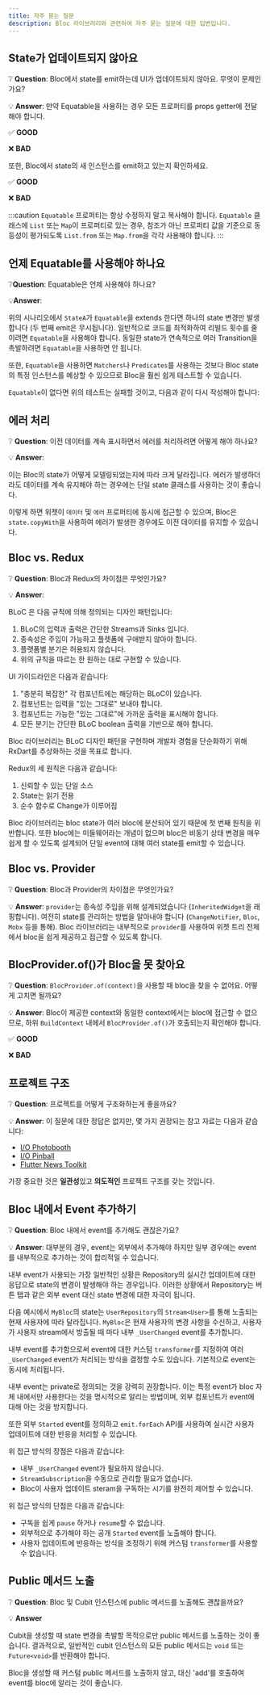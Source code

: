 ```yaml
---
title: 자주 묻는 질문
description: Bloc 라이브러리와 관련하여 자주 묻는 질문에 대한 답변입니다.
---
```



## State가 업데이트되지 않아요

❔ **Question**: Bloc에서 state를 emit하는데 UI가 업데이트되지 않아요. 무엇이 문제인가요?

💡 **Answer**: 만약 Equatable을 사용하는 경우 모든 프로퍼티를 props getter에 전달해야 합니다.

✅ **GOOD**

<StateNotUpdatingGood1Snippet />

❌ **BAD**

<StateNotUpdatingBad1Snippet />

<StateNotUpdatingBad2Snippet />

또한, Bloc에서 state의 새 인스턴스를 emit하고 있는지 확인하세요.

✅ **GOOD**

<StateNotUpdatingGood2Snippet />

<StateNotUpdatingGood3Snippet />

❌ **BAD**

<StateNotUpdatingBad3Snippet />

:::caution
`Equatable` 프로퍼티는 항상 수정하지 말고 복사해야 합니다. `Equatable` 클래스에 `List` 또는 `Map`이 프로퍼티로 있는 경우, 참조가 아닌 프로퍼티 값을 기준으로 동등성이 평가되도록 `List.from` 또는 `Map.from`을 각각 사용해야 합니다.
:::

## 언제 Equatable를 사용해야 하나요

❔**Question**: Equatable은 언제 사용해야 하나요?

💡**Answer**:

<EquatableEmitSnippet />

위의 시나리오에서 `StateA`가 `Equatable`을 extends 한다면 하나의 state 변경만 발생합니다 (두 번째 emit은 무시됩니다). 일반적으로 코드를 최적화하여 리빌드 횟수를 줄이려면 `Equatable`을 사용해야 합니다. 동일한 state가 연속적으로 여러 Transition을 촉발하려면 `Equatable`을 사용하면 안 됩니다.

또한, `Equatable`을 사용하면 `Matchers`나 `Predicates`를 사용하는 것보다 Bloc state의 특정 인스턴스를 예상할 수 있으므로 Bloc을 훨씬 쉽게 테스트할 수 있습니다.

<EquatableBlocTestSnippet />

`Equatable`이 없다면 위의 테스트는 실패할 것이고, 다음과 같이 다시 작성해야 합니다:

<NoEquatableBlocTestSnippet />

## 에러 처리

❔ **Question**: 이전 데이터를 계속 표시하면서 에러를 처리하려면 어떻게 해야 하나요?

💡 **Answer**:

이는 Bloc의 state가 어떻게 모델링되었는지에 따라 크게 달라집니다. 에러가 발생하더라도 데이터를 계속 유지해야 하는 경우에는 단일 state 클래스를 사용하는 것이 좋습니다.

<SingleStateSnippet />

이렇게 하면 위젯이 `데이터` 및 `에러` 프로퍼티에 동시에 접근할 수 있으며, Bloc은 `state.copyWith`을 사용하여 에러가 발생한 경우에도 이전 데이터를 유지할 수 있습니다.

<SingleStateUsageSnippet />

## Bloc vs. Redux

❔ **Question**: Bloc과 Redux의 차이점은 무엇인가요?

💡 **Answer**:

BLoC 은 다음 규칙에 의해 정의되는 디자인 패턴입니다:

1. BLoC의 입력과 출력은 간단한 Streams과 Sinks 입니다.
2. 종속성은 주입이 가능하고 플렛폼에 구애받지 않아야 합니다.
3. 플랫폼별 분기은 허용되지 않습니다.
4. 위의 규칙을 따르는 한 원하는 대로 구현할 수 있습니다.

UI 가이드라인은 다음과 같습니다:

1. "충분히 복잡한" 각 컴포넌트에는 해당하는 BLoC이 있습니다.
2. 컴포넌트는 입력을 "있는 그대로" 보내야 합니다.
3. 컴포넌트는 가능한 "있는 그대로"에 가까운 출력을 표시해야 합니다.
4. 모든 분기는 간단한 BLoC boolean 출력을 기반으로 해야 합니다.

Bloc 라이브러리는 BLoC 디자인 패턴을 구현하며 개발자 경험을 단순화하기 위해 RxDart를 추상화하는 것을 목표로 합니다.

Redux의 세 원칙은 다음과 같습니다:

1. 신뢰할 수 있는 단일 소스
2. State는 읽기 전용
3. 순수 함수로 Change가 이루어짐

Bloc 라이브러리는 bloc state가 여러 bloc에 분산되어 있기 때문에 첫 번째 원칙을 위반합니다. 또한 bloc에는 미들웨어라는 개념이 없으며 bloc은 비동기 상태 변경을 매우 쉽게 할 수 있도록 설계되어 단일 event에 대해 여러 state를 emit할 수 있습니다.

## Bloc vs. Provider

❔ **Question**: Bloc과 Provider의 차이점은 무엇인가요?

💡 **Answer**: `provider`는 종속성 주입을 위해 설계되었습니다 (`InheritedWidget`을 래핑합니다). 여전히 state를 관리하는 방법을 알아내야 합니다 (`ChangeNotifier`, `Bloc`, `Mobx` 등을 통해). Bloc 라이브러리는 내부적으로 `provider`를 사용하여 위젯 트리 전체에서 bloc을 쉽게 제공하고 접근할 수 있도록 합니다.

## BlocProvider.of()가 Bloc을 못 찾아요

❔ **Question**: `BlocProvider.of(context)`을 사용할 때 bloc을 찾을 수 없어요. 어떻게 고치면 될까요?

💡 **Answer**: Bloc이 제공한 context와 동일한 context에서는 bloc에 접근할 수 없으므로, 하위 `BuildContext` 내에서 `BlocProvider.of()`가 호출되는지 확인해야 합니다.

✅ **GOOD**

<BlocProviderGood1Snippet />

<BlocProviderGood2Snippet />

❌ **BAD**

<BlocProviderBad1Snippet />

## 프로젝트 구조

❔ **Question**: 프로젝트를 어떻게 구조화하는게 좋을까요?

💡 **Answer**: 이 질문에 대한 정답은 없지만, 몇 가지 권장되는 참고 자료는 다음과 같습니다:

- [I/O Photobooth](https://github.com/flutter/photobooth)
- [I/O Pinball](https://github.com/flutter/pinball)
- [Flutter News Toolkit](https://github.com/flutter/news_toolkit)

가장 중요한 것은 **일관성**있고 **의도적인** 프로젝트 구조를 갖는 것입니다.

## Bloc 내에서 Event 추가하기

❔ **Question**: Bloc 내에서 event를 추가해도 괜찮은가요?

💡 **Answer**: 대부분의 경우, event는 외부에서 추가해야 하지만 일부 경우에는 event를 내부적으로 추가하는 것이 합리적일 수 있습니다.

내부 event가 사용되는 가장 일반적인 상황은 Repository의 실시간 업데이트에 대한 응답으로 state의 변경이 발생해야 하는 경우입니다. 이러한 상황에서 Repository는 버튼 탭과 같은 외부 event 대신 state 변경에 대한 자극이 됩니다.

다음 예시에서 `MyBloc`의 state는 `UserRepository`의 `Stream<User>`를 통해 노출되는 현재 사용자에 따라 달라집니다. `MyBloc`은 현재 사용자의 변경 사항을 수신하고, 사용자가 사용자 stream에서 방출될 때 마다 내부 `_UserChanged` event를 추가합니다.

<BlocInternalAddEventSnippet />

내부 event를 추가함으로써 event에 대한 커스텀 `transformer`를 지정하여 여러 `_UserChanged` event가 처리되는 방식을 결정할 수도 있습니다. 기본적으로 event는 동시에 처리됩니다.

내부 event는 private로 정의되는 것을 강력히 권장합니다. 이는 특정 event가 bloc 자체 내에서만 사용한다는 것을 명시적으로 알리는 방법이며, 외부 컴포넌트가 event에 대해 아는 것을 방지합니다.

<BlocInternalEventSnippet />

또한 외부 `Started` event를 정의하고 `emit.forEach` API를 사용하여 실시간 사용자 업데이트에 대한 반응을 처리할 수 있습니다.

<BlocExternalForEachSnippet />

위 접근 방식의 장점은 다음과 같습니다:

- 내부 `_UserChanged` event가 필요하지 않습니다.
- `StreamSubscription`을 수동으로 관리할 필요가 없습니다.
- Bloc이 사용자 업데이트 steram을 구독하는 시기를 완전히 제어할 수 있습니다.

위 접근 방식의 단점은 다음과 같습니다:

- 구독을 쉽게 `pause` 하거나 `resume`할 수 없습니다.
- 외부적으로 추가해야 하는 공개 `Started` event를 노출해야 합니다.
- 사용자 업데이트에 반응하는 방식을 조정하기 위해 커스텀 `transformer`를 사용할 수 없습니다.

## Public 메서드 노출

❔ **Question**: Bloc 및 Cubit 인스턴스에 public 메서드를 노출해도 괜찮을까요?

💡 **Answer**

Cubit을 생성할 때 state 변경을 촉발할 목적으로만 public 메서드를 노출하는 것이 좋습니다. 결과적으로, 일반적인 cubit 인스턴스의 모든 public 메서드는 `void` 또는 `Future<void>`를 반환해야 합니다.

Bloc을 생성할 때 커스텀 public 메서드를 노출하지 않고, 대신 'add'를 호출하여 event를 bloc에 알리는 것이 좋습니다.
